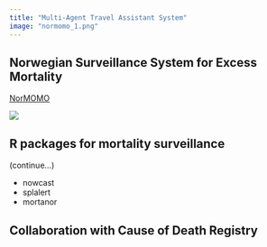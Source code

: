 ```yaml
---
title: "Multi-Agent Travel Assistant System"
image: "normomo_1.png"
---
```


## Norwegian Surveillance System for Excess Mortality

[NorMOMO](https://www.fhi.no/sv/influensa/influensaovervaking/overvakingssystem-for-dodelighet-eu/)

![](normomo.png)

## R packages for mortality surveillance

(continue...)

* nowcast
* splalert
* mortanor


## Collaboration with Cause of Death Registry




